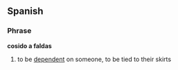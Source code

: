 ==Spanish==
===Phrase===
'''cosido a faldas'''
# to be [[dependent]] on someone, to be tied to their skirts